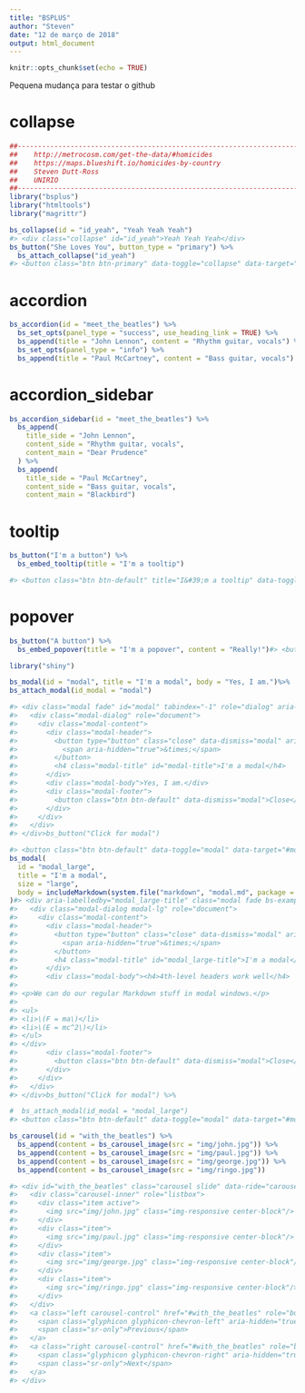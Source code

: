 ```yaml
---
title: "BSPLUS"
author: "Steven"
date: "12 de março de 2018"
output: html_document
---
```


```r
knitr::opts_chunk$set(echo = TRUE)
```

Pequena mudança para testar o github

# collapse

```r
##-------------------------------------------------------------------------------------##
##    http://metrocosm.com/get-the-data/#homicides                                     ##
##    https://maps.blueshift.io/homicides-by-country                                   ##
##    Steven Dutt-Ross                                                                 ##
##    UNIRIO                                                                           ##
##-------------------------------------------------------------------------------------##
library("bsplus")
library("htmltools")
library("magrittr")

bs_collapse(id = "id_yeah", "Yeah Yeah Yeah")
#> <div class="collapse" id="id_yeah">Yeah Yeah Yeah</div>
bs_button("She Loves You", button_type = "primary") %>%
  bs_attach_collapse("id_yeah")
#> <button class="btn btn-primary" data-toggle="collapse" data-target="#id_yeah">She Loves You</button>
```

# accordion

```r
bs_accordion(id = "meet_the_beatles") %>%
  bs_set_opts(panel_type = "success", use_heading_link = TRUE) %>%
  bs_append(title = "John Lennon", content = "Rhythm guitar, vocals") %>%
  bs_set_opts(panel_type = "info") %>%
  bs_append(title = "Paul McCartney", content = "Bass guitar, vocals")

```

# accordion_sidebar

```r
  
bs_accordion_sidebar(id = "meet_the_beatles") %>%
  bs_append(
    title_side = "John Lennon",
    content_side = "Rhythm guitar, vocals",
    content_main = "Dear Prudence"
  ) %>%
  bs_append(
    title_side = "Paul McCartney",
    content_side = "Bass guitar, vocals",
    content_main = "Blackbird")
```

# tooltip

```r
bs_button("I'm a button") %>%
  bs_embed_tooltip(title = "I'm a tooltip")

#> <button class="btn btn-default" title="I&#39;m a tooltip" data-toggle="tooltip" data-placement="top">I'm a button</button>

```

# popover

```r
bs_button("A button") %>%
  bs_embed_popover(title = "I'm a popover", content = "Really!")#> <button class="btn btn-default" title="I&#39;m a popover" data-toggle="popover" data-content="Really!" data-placement="top">A button</button>
```

```r
library("shiny")

bs_modal(id = "modal", title = "I'm a modal", body = "Yes, I am.")%>%
bs_attach_modal(id_modal = "modal")

#> <div class="modal fade" id="modal" tabindex="-1" role="dialog" aria-labelledby="modal-title">
#>   <div class="modal-dialog" role="document">
#>     <div class="modal-content">
#>       <div class="modal-header">
#>         <button type="button" class="close" data-dismiss="modal" aria-label="Close">
#>           <span aria-hidden="true">&times;</span>
#>         </button>
#>         <h4 class="modal-title" id="modal-title">I'm a modal</h4>
#>       </div>
#>       <div class="modal-body">Yes, I am.</div>
#>       <div class="modal-footer">
#>         <button class="btn btn-default" data-dismiss="modal">Close</button>
#>       </div>
#>     </div>
#>   </div>
#> </div>bs_button("Click for modal") 

#> <button class="btn btn-default" data-toggle="modal" data-target="#modal">Click for modal</button>
bs_modal(
  id = "modal_large",
  title = "I'm a modal",
  size = "large",
  body = includeMarkdown(system.file("markdown", "modal.md", package = "bsplus"))
)#> <div aria-labelledby="modal_large-title" class="modal fade bs-example-modal-lg" id="modal_large" role="dialog" tabindex="-1">
#>   <div class="modal-dialog modal-lg" role="document">
#>     <div class="modal-content">
#>       <div class="modal-header">
#>         <button type="button" class="close" data-dismiss="modal" aria-label="Close">
#>           <span aria-hidden="true">&times;</span>
#>         </button>
#>         <h4 class="modal-title" id="modal_large-title">I'm a modal</h4>
#>       </div>
#>       <div class="modal-body"><h4>4th-level headers work well</h4>
#> 
#> <p>We can do our regular Markdown stuff in modal windows.</p>
#> 
#> <ul>
#> <li>\(F = ma\)</li>
#> <li>\(E = mc^2\)</li>
#> </ul>
#> </div>
#>       <div class="modal-footer">
#>         <button class="btn btn-default" data-dismiss="modal">Close</button>
#>       </div>
#>     </div>
#>   </div>
#> </div>bs_button("Click for modal") %>%

#  bs_attach_modal(id_modal = "modal_large")
#> <button class="btn btn-default" data-toggle="modal" data-target="#modal_large">Click for modal</button>

```

```r
bs_carousel(id = "with_the_beatles") %>%
  bs_append(content = bs_carousel_image(src = "img/john.jpg")) %>%
  bs_append(content = bs_carousel_image(src = "img/paul.jpg")) %>%
  bs_append(content = bs_carousel_image(src = "img/george.jpg")) %>%
  bs_append(content = bs_carousel_image(src = "img/ringo.jpg"))

#> <div id="with_the_beatles" class="carousel slide" data-ride="carousel">
#>   <div class="carousel-inner" role="listbox">
#>     <div class="item active">
#>       <img src="img/john.jpg" class="img-responsive center-block"/>
#>     </div>
#>     <div class="item">
#>       <img src="img/paul.jpg" class="img-responsive center-block"/>
#>     </div>
#>     <div class="item">
#>       <img src="img/george.jpg" class="img-responsive center-block"/>
#>     </div>
#>     <div class="item">
#>       <img src="img/ringo.jpg" class="img-responsive center-block"/>
#>     </div>
#>   </div>
#>   <a class="left carousel-control" href="#with_the_beatles" role="button" data-slide="prev">
#>     <span class="glyphicon glyphicon-chevron-left" aria-hidden="true"></span>
#>     <span class="sr-only">Previous</span>
#>   </a>
#>   <a class="right carousel-control" href="#with_the_beatles" role="button" data-slide="next">
#>     <span class="glyphicon glyphicon-chevron-right" aria-hidden="true"></span>
#>     <span class="sr-only">Next</span>
#>   </a>
#> </div>

```
